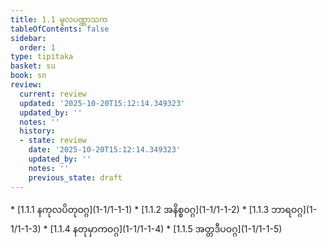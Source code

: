 ```yaml
---
title: 1.1 မူလပဏ္ဏာသက
tableOfContents: false
sidebar:
  order: 1
type: tipitaka
basket: su
book: sn
review:
  current: review
  updated: '2025-10-20T15:12:14.349323'
  updated_by: ''
  notes: ''
  history:
  - state: review
    date: '2025-10-20T15:12:14.349323'
    updated_by: ''
    notes: ''
    previous_state: draft
---
```



<DynamicBreadcrumb />


<ReviewStatus review={frontmatter.review} showDetails={true} />

<HypothesisAnnotation frontmatter={frontmatter} />



<TableOfContents book="sn" section="1.1">
* [1.1.1 နကုလပိတုဝဂ္ဂ](1-1/1-1-1)
* [1.1.2 အနိစ္စဝဂ္ဂ](1-1/1-1-2)
* [1.1.3 ဘာရဝဂ္ဂ](1-1/1-1-3)
* [1.1.4 နတုမှာကဝဂ္ဂ](1-1/1-1-4)
* [1.1.5 အတ္တဒီပဝဂ္ဂ](1-1/1-1-5)
</TableOfContents>